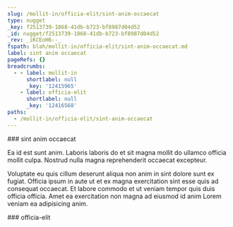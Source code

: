 ```yaml
---
slug: /mollit-in/officia-elit/sint-anim-occaecat
type: nugget
_key: f2513739-1868-41db-b723-bf8987d04d52
_id: nugget/f2513739-1868-41db-b723-bf8987d04d52
_rev: _iKCEoH6--_
fspath: blah/mollit-in/officia-elit/sint-anim-occaecat.md
label: sint anim occaecat
pageRefs: {}
breadcrumbs:
  - - label: mollit-in
      shortlabel: null
      _key: '12415965'
    - label: officia-elit
      shortlabel: null
      _key: '12416568'
paths:
  - /mollit-in/officia-elit/sint-anim-occaecat
---
```


<NuggetArea>
<Nugget slug="/mollit-in/officia-elit/sint-anim-occaecat" type="nugget" _key="f2513739-1868-41db-b723-bf8987d04d52" _id="nugget/f2513739-1868-41db-b723-bf8987d04d52" _rev="_iKCEoH6--_" fspath="blah/mollit-in/officia-elit/sint-anim-occaecat.md" label="sint anim occaecat" paths="/mollit-in/officia-elit/sint-anim-occaecat">
<NuggetBody>
### sint anim occaecat

Ea id est sunt anim. Laboris laboris do et sit magna mollit do ullamco officia mollit culpa. Nostrud nulla magna reprehenderit occaecat excepteur.

Voluptate eu quis cillum deserunt aliqua non anim in sint dolore sunt ex fugiat. Officia ipsum in aute ut et ex magna exercitation sint esse quis ad consequat occaecat. Et labore commodo et ut veniam tempor quis duis officia officia. Amet ea exercitation non magna ad eiusmod id anim Lorem veniam ea adipisicing anim.

</NuggetBody>
<Breadcrumbs>
<Crumbs>
<Crumb _key="12415965" label="mollit-in" /><Crumb _key="12416568" label="officia-elit" />
</Crumbs>
</Breadcrumbs>
</Nugget>

<NuggetsInbound>
</NuggetsInbound>
<NuggetsOutbound>
</NuggetsOutbound>
</NuggetArea>
<PassagesInbound>
<Passage direction="inbound" type="passage" _key="12416568" _id="passage/12416568" _rev="_iKCEoHK--A" label="officia-elit" passage="officia-elit" fspath="blah/mollit-in/officia-elit" paths="/mollit-in/officia-elit" slug="/mollit-in/officia-elit">
<NuggetBody>
### officia-elit

</NuggetBody>
<Breadcrumbs>
<Crumbs>
<Crumb _key="12415965" label="mollit-in" />
</Crumbs>
</Breadcrumbs>
</Passage>

</PassagesInbound>
<PassagesOutbound>
</PassagesOutbound>